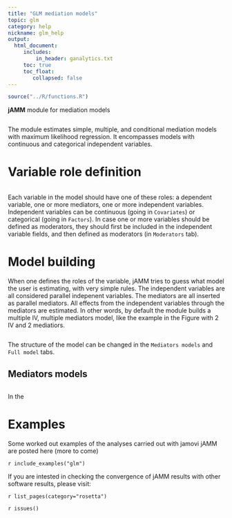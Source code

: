 ```yaml
---
title: "GLM mediation models"
topic: glm
category: help
nickname: glm_help
output: 
  html_document:
     includes:
         in_header: ganalytics.txt
     toc: true
     toc_float:
        collapsed: false
---
```



```r
source("../R/functions.R")

```

**jAMM** module for mediation models

<img src="glm/main.png" class="imgN-responsive" alt="">

The module estimates simple, multiple, and conditional mediation models with maximum likelihood regression. It encompasses models with continuous and categorical independent variables. 

# Variable role definition

<img src="glm/variables.png" class="img-responsive" alt="">

Each variable in the model should have one of these roles: a dependent variable, one or more mediators, one or more independent variables. Independent variables can be continuous (going in `Covariates`) or categorical (going in  `Factors`). In case one or more variables should be defined as moderators, they should first be included in the independent variable fields, and then defined as moderators (in `Moderators` tab). 

# Model building

When one defines the roles of the variable, jAMM tries to guess what model the user is estimating, with very simple rules. The independent variables are all considered parallel indepenent variables. The mediators are all inserted as parallel mediators. All effects from the independent variables through the mediators are estimated. In other words, by default the module builds a multiple IV, multiple mediators model, like the example in the Figure with 2 IV and 2 mediatiors.

<img src="glm/variables.png" class="img-responsive" alt="">

The structure of the model can be changed in the `Mediators models` and `Full model` tabs.

## Mediators models

<img src="glm/mediators.png" class="img-responsive" alt="">


In the 

# Examples

Some worked out examples of the analyses carried out with jamovi jAMM are posted here (more to come)

`r include_examples("glm")`

If you are intested in checking the convergence of jAMM results with other software results, please visit:

`r list_pages(category="rosetta")`


`r issues()`

